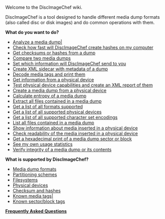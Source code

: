 Welcome to the DiscImageChef wiki.

DiscImageChef is a tool designed to handle different media dump formats (also called disc or disk images) and do common operations with them.

'''What do you want to do?'''
* [[Analyzing-a-media-dump|Analyze a media dump|]]
* [[Checksum-benchmarking|Check how fast will DiscImageChef create hashes on my computer]]
* [[Media-dump-checksumming|Get checksums or hashes from a dump]]
* [[Media-dump-comparison|Compare two media dumps]]
* [[Stats-configuration|Set which information will DiscImageChef send to you]]
* [[Media-dump-XML-metadata-sidecar-creation|Create XML sidecar with metadata of a dump]]
* [[Media-metadata-and-tags-decoding|Decode media tags and print them]]
* [[Physical-device-information|Get information from a physical device]]
* [[Physical-device-report|Test physical device capabilities and create an XML report of them]]
* [[Media-dump|Create a media dump from a physical device]]
* [[Entropy-calculation|Calculate entropy of a media dump]]
* [[Extract-files|Extract all files contained in a media dump]]
* [[Format-list|Get a list of all formats supported]]
* [[Device-list|Get a list of all supported physical devices]]
* [[Encoding-list|Get a list of all supported character set encodings]]
* [[List-files|List all files contained in a media dump]]
* [[Physical-media-information|Show information about media inserted in a physical device]]
* [[Media-scan|Check readability of the media inserted in a physical device]]
* [[Media-dump-sector-block-hexadecimal-dump|Get a hexadecimal print of a media dump sector or block]]
* [[Stats|See my own usage statistics]]
* [[Media-dump-verification|Verify integrity of a media dump or its contents]]

'''What is supported by DiscImageChef?'''
* [[Media dump formats supported by DiscImageChef|Media dump formats]]
* [[Partitioning schemes recognized by DiscImageChef|Partitioning schemes]]
* [[Filesystems recognized by DiscImageChef|Filesystems]]
* [[Physical devices supported by DiscImageChef|Physical devices]]
* [[Checksum and hash algorithms supported by DiscImageChef|Checksum and hashes]]
* [[Media-tags|Known media tags|]]
* [[Sector-Tags|Known sector/block tags]]

'''[[Frequently Asked Questions]]'''